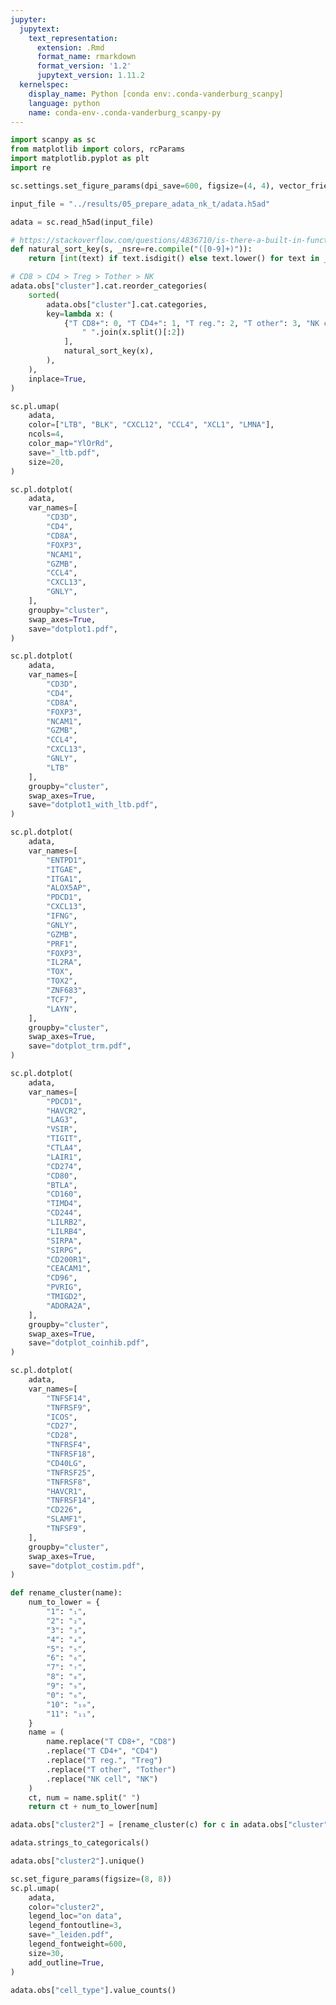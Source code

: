 ```yaml
---
jupyter:
  jupytext:
    text_representation:
      extension: .Rmd
      format_name: rmarkdown
      format_version: '1.2'
      jupytext_version: 1.11.2
  kernelspec:
    display_name: Python [conda env:.conda-vanderburg_scanpy]
    language: python
    name: conda-env-.conda-vanderburg_scanpy-py
---
```


```python
import scanpy as sc
from matplotlib import colors, rcParams
import matplotlib.pyplot as plt
import re

sc.settings.set_figure_params(dpi_save=600, figsize=(4, 4), vector_friendly=True)
```

```python
input_file = "../results/05_prepare_adata_nk_t/adata.h5ad"
```

```python
adata = sc.read_h5ad(input_file)
```

```python
# https://stackoverflow.com/questions/4836710/is-there-a-built-in-function-for-string-natural-sort
def natural_sort_key(s, _nsre=re.compile("([0-9]+)")):
    return [int(text) if text.isdigit() else text.lower() for text in _nsre.split(s)]
```

```python
# CD8 > CD4 > Treg > Tother > NK
adata.obs["cluster"].cat.reorder_categories(
    sorted(
        adata.obs["cluster"].cat.categories,
        key=lambda x: (
            {"T CD8+": 0, "T CD4+": 1, "T reg.": 2, "T other": 3, "NK cell": 4}[
                " ".join(x.split()[:2])
            ],
            natural_sort_key(x),
        ),
    ),
    inplace=True,
)
```

```python
sc.pl.umap(
    adata,
    color=["LTB", "BLK", "CXCL12", "CCL4", "XCL1", "LMNA"],
    ncols=4,
    color_map="YlOrRd",
    save="_ltb.pdf",
    size=20,
)
```

```python
sc.pl.dotplot(
    adata,
    var_names=[
        "CD3D",
        "CD4",
        "CD8A",
        "FOXP3",
        "NCAM1",
        "GZMB",
        "CCL4",
        "CXCL13",
        "GNLY",
    ],
    groupby="cluster",
    swap_axes=True,
    save="dotplot1.pdf",
)
```

```python
sc.pl.dotplot(
    adata,
    var_names=[
        "CD3D",
        "CD4",
        "CD8A",
        "FOXP3",
        "NCAM1",
        "GZMB",
        "CCL4",
        "CXCL13",
        "GNLY",
        "LTB"
    ],
    groupby="cluster",
    swap_axes=True,
    save="dotplot1_with_ltb.pdf",
)
```

```python
sc.pl.dotplot(
    adata,
    var_names=[
        "ENTPD1",
        "ITGAE",
        "ITGA1",
        "ALOX5AP",
        "PDCD1",
        "CXCL13",
        "IFNG",
        "GNLY",
        "GZMB",
        "PRF1",
        "FOXP3",
        "IL2RA",
        "TOX",
        "TOX2",
        "ZNF683",
        "TCF7",
        "LAYN",
    ],
    groupby="cluster",
    swap_axes=True,
    save="dotplot_trm.pdf",
)
```

```python
sc.pl.dotplot(
    adata,
    var_names=[
        "PDCD1",
        "HAVCR2",
        "LAG3",
        "VSIR",
        "TIGIT",
        "CTLA4",
        "LAIR1",
        "CD274",
        "CD80",
        "BTLA",
        "CD160",
        "TIMD4",
        "CD244",
        "LILRB2",
        "LILRB4",
        "SIRPA",
        "SIRPG",
        "CD200R1",
        "CEACAM1",
        "CD96",
        "PVRIG",
        "TMIGD2",
        "ADORA2A",
    ],
    groupby="cluster",
    swap_axes=True,
    save="dotplot_coinhib.pdf",
)
```

```python
sc.pl.dotplot(
    adata,
    var_names=[
        "TNFSF14",
        "TNFRSF9",
        "ICOS",
        "CD27",
        "CD28",
        "TNFRSF4",
        "TNFRSF18",
        "CD40LG",
        "TNFRSF25",
        "TNFRSF8",
        "HAVCR1",
        "TNFRSF14",
        "CD226",
        "SLAMF1",
        "TNFSF9",
    ],
    groupby="cluster",
    swap_axes=True,
    save="dotplot_costim.pdf",
)
```

```python
def rename_cluster(name):
    num_to_lower = {
        "1": "₁",
        "2": "₂",
        "3": "₃",
        "4": "₄",
        "5": "₅",
        "6": "₆",
        "7": "₇",
        "8": "₈",
        "9": "₉",
        "0": "₀",
        "10": "₁₀",
        "11": "₁₁",
    }
    name = (
        name.replace("T CD8+", "CD8")
        .replace("T CD4+", "CD4")
        .replace("T reg.", "Treg")
        .replace("T other", "Tother")
        .replace("NK cell", "NK")
    )
    ct, num = name.split(" ")
    return ct + num_to_lower[num]
```

```python
adata.obs["cluster2"] = [rename_cluster(c) for c in adata.obs["cluster"]]
```

```python
adata.strings_to_categoricals()
```

```python
adata.obs["cluster2"].unique()
```

```python
sc.set_figure_params(figsize=(8, 8))
sc.pl.umap(
    adata,
    color="cluster2",
    legend_loc="on data",
    legend_fontoutline=3,
    save="_leiden.pdf",
    legend_fontweight=600,
    size=30,
    add_outline=True,
)
```

```python
adata.obs["cell_type"].value_counts()
```

```python

```
